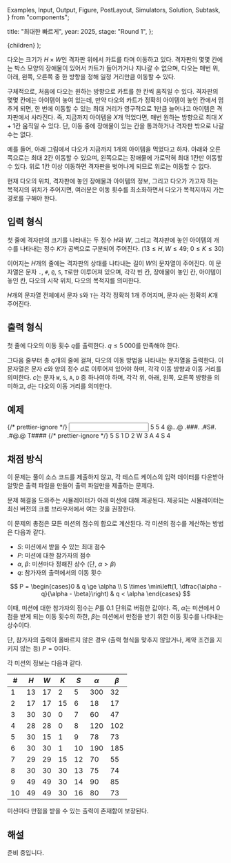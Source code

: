   Examples,
  Input,
  Output,
  Figure,
  PostLayout,
  Simulators,
  Solution,
  Subtask,
} from "components";

  title: "최대한 빠르게",
  year: 2025,
  stage: "Round 1",
};

  <PostLayout meta={meta}>{children}</PostLayout>
);

다오는 크기가 $H \times W$인 격자판 위에서 카트를 타며 이동하고 있다.
격자판의 몇몇 칸에는 박스 모양의 장애물이 있어서
카트가 들어가거나 지나갈 수 없으며,
다오는 매번 위, 아래, 왼쪽, 오른쪽 중 한 방향을 정해
일정 거리만큼 이동할 수 있다.

구체적으로, 처음에 다오는 원하는 방향으로 카트를 한 칸씩 움직일 수 있다.
격자판의 몇몇 칸에는 아이템이 놓여 있는데,
만약 다오의 카트가 정확히 아이템이 놓인 칸에서 멈추게 되면,
한 번에 이동할 수 있는 최대 거리가 영구적으로 $1$만큼 늘어나고
아이템은 격자판에서 사라진다.
즉, 지금까지 아이템을 $X$개 먹었다면,
매번 원하는 방향으로 최대 $X + 1$칸 움직일 수 있다.
단, 이동 중에 장애물이 있는 칸을 통과하거나 격자판 밖으로 나갈 수는 없다.

예를 들어, 아래 그림에서 다오가 지금까지 $1$개의 아이템을 먹었다고 하자.
아래와 오른쪽으로는 최대 $2$칸 이동할 수 있으며,
왼쪽으로는 장애물에 가로막혀 최대 $1$칸만 이동할 수 있다.
위로 $1$칸 이상 이동하면 격자판을 벗어나게 되므로 위로는 이동할 수 없다.

<div style={{ display: "flex" }}>
  <Figure
    src="/2025/r1-08-f6493351-4167-4958-8487-4b2164bb8660.png"
    width={720}
  />
</div>

현재 다오의 위치, 격자판에 놓인 장애물과 아이템의 정보,
그리고 다오가 가고자 하는 목적지의 위치가 주어지면,
여러분은 이동 횟수를 최소화하면서
다오가 목적지까지 가는 경로를 구해야 한다.

## 입력 형식

첫 줄에 격자판의 크기를 나타내는 두 정수 $H$와 $W$,
그리고 격자판에 놓인 아이템의 개수를 나타내는 정수 $K$가
공백으로 구분되어 주어진다.
($13 \le H, W \le 49;$ $0 \le K \le 30$)

이어지는 $H$개의 줄에는 격자판의 상태를 나타내는 길이 $W$의 문자열이 주어진다.
이 문자열은 문자 `.`, `#`, `@`, `S`, `T`로만 이루어져 있으며,
각각 빈 칸, 장애물이 놓인 칸, 아이템이 놓인 칸, 다오의 시작 위치,
다오의 목적지를 의미한다.

$H$개의 문자열 전체에서
문자 `S`와 `T`는 각각 정확히 $1$개 주어지며,
문자 `@`는 정확히 $K$개 주어진다.

## 출력 형식

첫 줄에 다오의 이동 횟수 $q$를 출력한다.
$q \le 5\,000$를 만족해야 한다.

그다음 줄부터 총 $q$개의 줄에 걸쳐,
다오의 이동 방법을 나타내는 문자열을 출력한다.
이 문자열은 문자 $c$와 양의 정수 $d$로 이루어져 있어야 하며,
각각 이동 방향과 이동 거리를 의미한다.
$c$는 문자 `W`, `S`, `A`, `D` 중 하나여야 하며,
각각 위, 아래, 왼쪽, 오른쪽 방향을 의미하고,
$d$는 다오의 이동 거리를 의미한다.

## 예제

<Examples>
  {/* prettier-ignore */}
  <Input>
5 5 4
@...@
.###.
.#S#.
.#@.@
T####
  </Input>
  {/* prettier-ignore */}
  <Output>
5
S 1
D 2
W 3
A 4
S 4
  </Output>
</Examples>

## 채점 방식

이 문제는 풀이 소스 코드를 제출하지 않고,
각 테스트 케이스의 입력 데이터를 다운받아
알맞은 출력 파일을 만들어 출력 파일만을 제출하는 문제다.

문제 해결을 도와주는 시뮬레이터가 아래 미션에 대해 제공된다.
제공되는 시뮬레이터는 최신 버전의 크롬 브라우저에서 여는 것을 권장한다.

<Simulators
  urlPrefix="https://d1mtpjbeu91dvn.cloudfront.net/asap-gi9odqqtg0/"
  count={10}
/>

이 문제의 총점은 모든 미션의 점수의 합으로 계산된다.
각 미션의 점수를 계산하는 방법은 다음과 같다.

- $S$: 미션에서 받을 수 있는 최대 점수
- $P$: 미션에 대한 참가자의 점수
- $\alpha$, $\beta$: 미션마다 정해진 상수 (단, $\alpha>\beta$)
- $q$: 참가자의 출력에서의 이동 횟수

$$
P = \begin{cases}0 & q \ge \alpha \\ S \times \min\left(1, \dfrac{\alpha - q}{\alpha - \beta}\right) & q < \alpha \end{cases}
$$

이때, 미션에 대한 참가자의 점수는 $P$를 $0.1$ 단위로 버림한 값이다.
즉, $\alpha$는 미션에서 $0$점을 받게 되는 이동 횟수의 하한,
$\beta$는 미션에서 만점을 받기 위한 이동 횟수를 나타내는 상수이다.

단, 참가자의 출력이 올바르지 않은 경우
(출력 형식을 맞추지 않았거나, 제약 조건을 지키지 않는 등)
$P = 0$이다.

각 미션의 정보는 다음과 같다.

| #    | $H$  | $W$  | $K$  | $S$  | $\alpha$ | $\beta$ |
| ---  | ---  | ---  | ---  | ---  | ---      | ---     |
| $1$  | $13$ | $17$ | $2$  | $5$  | $300$    | $32$    |
| $2$  | $17$ | $17$ | $15$ | $6$  | $18$     | $17$    |
| $3$  | $30$ | $30$ | $0$  | $7$  | $60$     | $47$    |
| $4$  | $28$ | $28$ | $0$  | $8$  | $120$    | $102$   |
| $5$  | $30$ | $15$ | $1$  | $9$  | $78$     | $73$    |
| $6$  | $30$ | $30$ | $1$  | $10$ | $190$    | $185$   |
| $7$  | $29$ | $29$ | $15$ | $12$ | $70$     | $55$    |
| $8$  | $30$ | $30$ | $30$ | $13$ | $75$     | $74$    |
| $9$  | $49$ | $49$ | $30$ | $14$ | $90$     | $85$    |
| $10$ | $49$ | $49$ | $30$ | $16$ | $80$     | $73$    |

미션마다 만점을 받을 수 있는 출력이 존재함이 보장된다.

## 해설

<Solution>
준비 중입니다.
</Solution>
